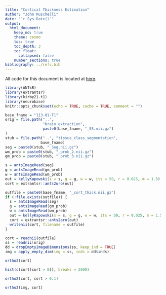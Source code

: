 ```yaml
---
title: "Cortical Thickness Estimation"
author: "John Muschelli"
date: "`r Sys.Date()`"
output: 
  html_document:
    keep_md: true
    theme: cosmo
    toc: true
    toc_depth: 3
    toc_float:
      collapsed: false
    number_sections: true
bibliography: ../refs.bib      
---
```


All code for this document is located at [here](https://raw.githubusercontent.com/muschellij2/neuroc/master/cortical_thickness/index.R).


```r
library(ANTsR)
library(extrantsr)
library(kirby21.t1)
library(neurobase)
knitr::opts_chunk$set(echo = TRUE, cache = TRUE, comment = "")
```

```r
base_fname = "113-01-T1"
orig = file.path("..", 
                 "brain_extraction",
                 paste0(base_fname, "_SS.nii.gz")
)
stub = file.path("..", "tissue_class_segmentation", 
                base_fname)
seg = paste0(stub, "_Seg.nii.gz")
wm_prob = paste0(stub, "_prob_2.nii.gz")
gm_prob = paste0(stub, "_prob_3.nii.gz")
```


```r
s = antsImageRead(seg)
g = antsImageRead(gm_prob)
w = antsImageRead(wm_prob)
out = kellyKapowski(s = s, g = g, w = w, its = 50, r = 0.025, m = 1.5)
cort = extrantsr::ants2oro(out)
```

```r
outfile = paste0(base_fname, "_cort_thick.nii.gz")
if (!file.exists(outfile)) {
  s = antsImageRead(seg)
  g = antsImageRead(gm_prob)
  w = antsImageRead(wm_prob)
  out = kellyKapowski(s = s, g = g, w = w, its = 50, r = 0.025, m = 1.5)
  cort = extrantsr::ants2oro(out)
  writenii(cort, filename = outfile)
} 
```
```r
cort = readnii(outfile)
ss = readnii(orig)
dd = dropEmptyImageDimensions(ss, keep_ind = TRUE)
img = apply_empty_dim(img = ss, inds = dd$inds)
```

```r
ortho2(cort)
```

```r
hist(c(cort[cort > 0]), breaks = 2000)
```

```r
ortho2(cort, cort > 0.1)
```

```r
ortho2(img, cort)
```
